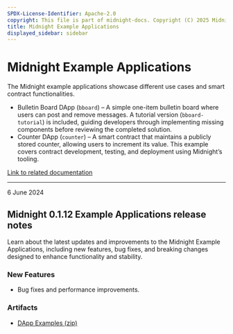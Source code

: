 ```yaml
---
SPDX-License-Identifier: Apache-2.0
copyright: This file is part of midnight-docs. Copyright (C) 2025 Midnight Foundation. Licensed under the Apache License, Version 2.0 (the "License"); You may not use this file except in compliance with the License. You may obtain a copy of the License at http://www.apache.org/licenses/LICENSE-2.0 Unless required by applicable law or agreed to in writing, software distributed under the License is distributed on an "AS IS" BASIS, WITHOUT WARRANTIES OR CONDITIONS OF ANY KIND, either express or implied. See the License for the specific language governing permissions and limitations under the License.
title: Midnight Example Applications
displayed_sidebar: sidebar
---
```


# Midnight Example Applications

The Midnight example applications showcase different use cases and smart contract functionalities.

- Bulletin Board DApp (`bboard`) – A simple one-item bulletin board where users can post and remove messages. A tutorial version (`bboard-tutorial`) is included, guiding developers through implementing missing components before reviewing the completed solution.
- Counter DApp (`counter`) – A smart contract that maintains a publicly stored counter, allowing users to increment its value. This example covers contract development, testing, and deployment using Midnight’s tooling.

[Link to related documentation](../../develop/)


---

<div 
  style={{
    marginTop: '0',
    fontSize: '1rem',
    fontWeight: 'normal',
    marginBottom: '0.5rem'
  }}
>
  6 June 2024
</div>

## Midnight 0.1.12 Example Applications release notes

Learn about the latest updates and improvements to the Midnight Example Applications, including new features, bug fixes, and breaking changes designed to enhance functionality and stability.

### New Features

- Bug fixes and performance improvements.

### Artifacts

- [DApp Examples (zip)](https://raw.githubusercontent.com/midnight-ntwrk/releases/gh-pages/artifacts/examples/midnight-examples-0.1.12.zip)

